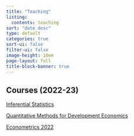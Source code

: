 ---
title: "Teaching"
listing:
  contents: teaching
sort: "date desc"
type: default
categories: true
sort-ui: false
filter-ui: false
image-height: 10em
page-layout: full
title-block-banner: true
---
  
## Courses (2022-23) 

[Inferential Statistics](https://zahidasghar.com/infstat23)

[Quantitative Methods for Development Economics](https://zahidasghar.com/QM4DE)

[Econometrics 2022](https://zahidasghar.com/econometrics/Nonlinear)



